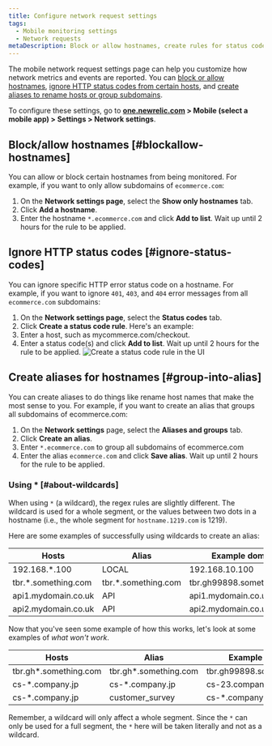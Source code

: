 ```yaml
---
title: Configure network request settings
tags:
  - Mobile monitoring settings
  - Network requests
metaDescription: Block or allow hostnames, create rules for status codes, and create aliases for hostnames.
---
```





The mobile network request settings page can help you customize how network metrics and events are reported. You can [block or allow hostnames](#blockallow-hostnames), [ignore HTTP status codes from certain hosts](#ignore-status-codes), and [create aliases to rename hosts or group subdomains](#group-into-alias).

To configure these settings, go to **[one.newrelic.com](https://one.newrelic.com/all-capabilities) > Mobile (select a mobile app) > Settings > Network settings**.

## Block/allow hostnames [#blockallow-hostnames]

You can allow or block certain hostnames from being monitored. For example, if you want to only allow subdomains of `ecommerce.com`:

1. On the **Network settings page**, select the **Show only hostnames** tab.
2. Click **Add a hostname**. 
3. Enter the hostname `*.ecommerce.com` and click **Add to list**. Wait up until 2 hours for the rule to be applied.
<img
  title=""
  alt=""
  src={mobileAllowHostname}
    />

## Ignore HTTP status codes [#ignore-status-codes]

You can ignore specific HTTP error status code on a hostname. For example, if you want to ignore `401`, `403`, and `404` error messages from all `ecommerce.com` subdomains:

1. On the **Network settings page**, select the **Status codes** tab.
2. Click **Create a status code rule**. Here's an example:
3. Enter a host, such as mycommerce.com/checkout.
4. Enter a status code(s) and click **Add to list**. Wait up until 2 hours for the rule to be applied.
<img
  title="Create a status code rule"
  alt="Create a status code rule in the UI"
  src={mobileNewStatusRule}
  />

## Create aliases for hostnames [#group-into-alias]

You can create aliases to do things like rename host names that make the most sense to you. For example, if you want to create an alias that groups all subdomains of ecommerce.com:

1. On the **Network settings** page, select the **Aliases and groups** tab.
2. Click **Create an alias**.
3. Enter `*.ecommerce.com` to group all subdomains of ecommerce.com
4. Enter the alias `ecommerce.com` and click **Save alias**. Wait up until 2 hours for the rule to be applied.
 <img
  title=""
  alt=""
  src={mobileCreateAlias}
  />

### Using * [#about-wildcards]

When using `*` (a wildcard), the regex rules are slightly different. The wildcard is used for a whole segment, or the values between two dots in a hostname (i.e., the whole segment for `hostname.1219.com` is 1219).

Here are some examples of successfully using wildcards to create an alias:

<table>
  <thead>
    <tr>
      <th>
      Hosts
      </th>
      <th>
        Alias
      </th>
      <th>
        Example domain
      </th>
      <th>
        Result
      </th>
    </tr>
  </thead>
  <tbody>
    <tr>
      <td>
        192.168.*.100
      </td>
      <td>
        LOCAL
      </td>
      <td>
        192.168.10.100
      </td>
      <td>
        LOCAL
      </td>
    </tr>
    <tr>
      <td>
        tbr.*.something.com
      </td>
      <td>
        tbr.*.something.com
      </td>
      <td>
        tbr.gh99898.something.com
      </td>
      <td>
        tbr.*.something.com
      </td>
    </tr>
    <tr>
      <td>
        api1.mydomain.co.uk
      </td>
      <td>
        API
      </td>
      <td>
        api1.mydomain.co.uk
      </td>
      <td>
        API
      </td>
    </tr>
    <tr>
      <td>
        api2.mydomain.co.uk
      </td>
      <td>
        API
      </td>
      <td>
        api2.mydomain.co.uk
      </td>
      <td>
        API
      </td>
    </tr>
  </tbody>
</table>

Now that you've seen some example of how this works, let's look at some examples of *what won't work*.

<table>
  <thead>
    <tr>
      <th>
      Hosts
      </th>
      <th>
        Alias
      </th>
      <th>
        Example domain
      </th>
      <th>
        Result
      </th>
    </tr>
  </thead>
  <tbody>
    <tr>
      <td>
        tbr.gh*.something.com
      </td>
      <td>
        tbr.gh*.something.com
      </td>
      <td>
        tbr.gh99898.something.com
      </td>
      <td>
        tbr.gh99898.something.com
      </td>
    </tr>
    <tr>
      <td>
        cs-*.company.jp
      </td>
      <td>
        cs-*.company.jp
      </td>
      <td>
        cs-23.company.jp
      </td>
      <td>
        cs-23.company.jp
      </td>
    </tr>
    <tr>
      <td>
        cs-*.company.jp
      </td>
      <td>
        customer_survey
      </td>
      <td>
        cs-*.company.jp
      </td>
      <td>
        customer_survey
      </td>
    </tr>
  </tbody>
</table>

Remember, a wildcard will only affect a whole segment. Since the `*` can only be used for a full segment, the `*` here will be taken literally and not as a wildcard.